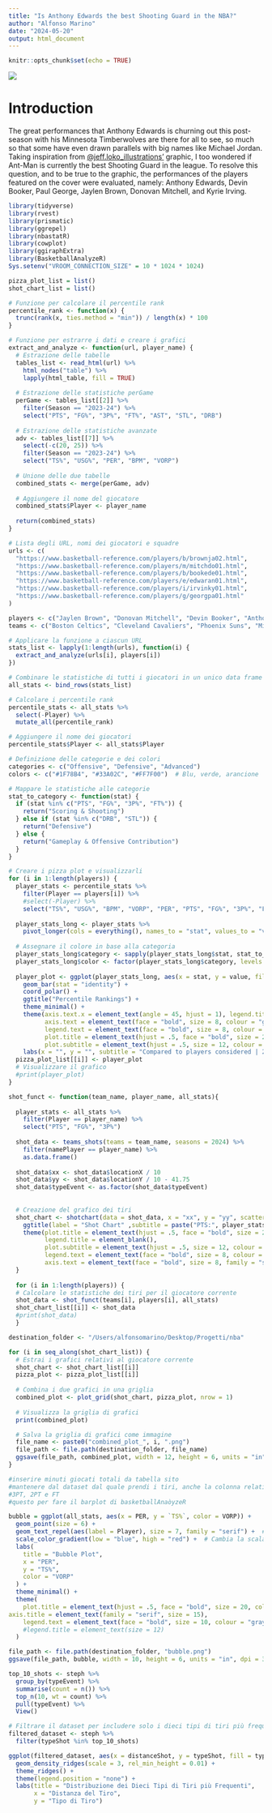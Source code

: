```yaml
---
title: "Is Anthony Edwards the best Shooting Guard in the NBA?"
author: "Alfonso Marino"
date: "2024-05-20"
output: html_document
---
```


```r
knitr::opts_chunk$set(echo = TRUE)
```

![](/Users/alfonsomarino/Desktop/Progetti/nba/Screenshot%202024-05-20%20alle%2012.30.07.png)

# Introduction

The great performances that Anthony Edwards is churning out this post-season with his Minnesota Timberwolves are there for all to see, so much so that some have even drawn parallels with big names like Michael Jordan. Taking inspiration from [\@jeff.loko_illustrations'](https://www.instagram.com/jeff.loko_illustrations/) graphic, I too wondered if Ant-Man is currently the best Shooting Guard in the league. To resolve this question, and to be true to the graphic, the performances of the players featured on the cover were evaluated, namely: Anthony Edwards, Devin Booker, Paul George, Jaylen Brown, Donovan Mitchell, and Kyrie Irving.

```r
library(tidyverse)
library(rvest)
library(prismatic)
library(ggrepel)
library(nbastatR)
library(cowplot)
library(ggiraphExtra)
library(BasketballAnalyzeR)
Sys.setenv("VROOM_CONNECTION_SIZE" = 10 * 1024 * 1024)

pizza_plot_list = list()
shot_chart_list = list()

# Funzione per calcolare il percentile rank
percentile_rank <- function(x) {
  trunc(rank(x, ties.method = "min")) / length(x) * 100
}

# Funzione per estrarre i dati e creare i grafici
extract_and_analyze <- function(url, player_name) {
  # Estrazione delle tabelle
  tables_list <- read_html(url) %>%
    html_nodes("table") %>%
    lapply(html_table, fill = TRUE)
  
  # Estrazione delle statistiche perGame
  perGame <- tables_list[[2]] %>%
    filter(Season == "2023-24") %>%
    select("PTS", "FG%", "3P%", "FT%", "AST", "STL", "DRB")
  
  # Estrazione delle statistiche avanzate
  adv <- tables_list[[7]] %>%
    select(-c(20, 25)) %>%
    filter(Season == "2023-24") %>%
    select("TS%", "USG%", "PER", "BPM", "VORP")
 
  # Unione delle due tabelle
  combined_stats <- merge(perGame, adv)
  
  # Aggiungere il nome del giocatore
  combined_stats$Player <- player_name
  
  return(combined_stats)
}

# Lista degli URL, nomi dei giocatori e squadre
urls <- c(
  "https://www.basketball-reference.com/players/b/brownja02.html",
  "https://www.basketball-reference.com/players/m/mitchdo01.html",
  "https://www.basketball-reference.com/players/b/bookede01.html",
  "https://www.basketball-reference.com/players/e/edwaran01.html",
  "https://www.basketball-reference.com/players/i/irvinky01.html",
  "https://www.basketball-reference.com/players/g/georgpa01.html"
)

players <- c("Jaylen Brown", "Donovan Mitchell", "Devin Booker", "Anthony Edwards", "Kyrie Irving", "Paul George")
teams <- c("Boston Celtics", "Cleveland Cavaliers", "Phoenix Suns", "Minnesota Timberwolves", "Dallas Mavericks", "Los Angeles Clippers")

# Applicare la funzione a ciascun URL
stats_list <- lapply(1:length(urls), function(i) {
  extract_and_analyze(urls[i], players[i])
})

# Combinare le statistiche di tutti i giocatori in un unico data frame
all_stats <- bind_rows(stats_list)

# Calcolare i percentile rank
percentile_stats <- all_stats %>%
  select(-Player) %>%
  mutate_all(percentile_rank)

# Aggiungere il nome dei giocatori
percentile_stats$Player <- all_stats$Player

# Definizione delle categorie e dei colori
categories <- c("Offensive", "Defensive", "Advanced")
colors <- c("#1F78B4", "#33A02C", "#FF7F00")  # Blu, verde, arancione

# Mappare le statistiche alle categorie
stat_to_category <- function(stat) {
  if (stat %in% c("PTS", "FG%", "3P%", "FT%")) {
    return("Scoring & Shooting")
  } else if (stat %in% c("DRB", "STL")) {
    return("Defensive")
  } else {
    return("Gameplay & Offensive Contribution")
  }
}

# Creare i pizza plot e visualizzarli
for (i in 1:length(players)) {
  player_stats <- percentile_stats %>%
    filter(Player == players[i]) %>%
    #select(-Player) %>%
    select("TS%", "USG%", "BPM", "VORP", "PER", "PTS", "FG%", "3P%", "FT%", "AST", "STL", "DRB")
  
  player_stats_long <- player_stats %>%
    pivot_longer(cols = everything(), names_to = "stat", values_to = "value")
  
  # Assegnare il colore in base alla categoria
  player_stats_long$category <- sapply(player_stats_long$stat, stat_to_category)
  player_stats_long$color <- factor(player_stats_long$category, levels = categories, labels = colors)
  
  player_plot <- ggplot(player_stats_long, aes(x = stat, y = value, fill = category)) +
    geom_bar(stat = "identity") +
    coord_polar() +
    ggtitle("Percentile Rankings") +
    theme_minimal() +
    theme(axis.text.x = element_text(angle = 45, hjust = 1), legend.title = element_blank(),
          axis.text = element_text(face = "bold", size = 8, colour = "gray20"),
          legend.text = element_text(face = "bold", size = 8, colour = "gray20", family = "serif"),
          plot.title = element_text(hjust = .5, face = "bold", size = 20, colour = "gray20", family = "serif"),
          plot.subtitle = element_text(hjust = .5, size = 12, colour = "gray20", family = "serif")) +
    labs(x = "", y = "", subtitle = "Compared to players considered | 23/24 Regular Season\n\n\n\n\n\n")
  pizza_plot_list[[i]] <- player_plot
  # Visualizzare il grafico
  #print(player_plot)
}

shot_funct <- function(team_name, player_name, all_stats){
  
  player_stats <- all_stats %>%
    filter(Player == player_name) %>%
    select("PTS", "FG%", "3P%")
  
  shot_data <- teams_shots(teams = team_name, seasons = 2024) %>%
    filter(namePlayer == player_name) %>%
    as.data.frame()
  
  shot_data$xx <- shot_data$locationX / 10
  shot_data$yy <- shot_data$locationY / 10 - 41.75
  shot_data$typeEvent <- as.factor(shot_data$typeEvent)
  
  
  # Creazione del grafico dei tiri
  shot_chart <- shotchart(data = shot_data, x = "xx", y = "yy", scatter = TRUE, z = "typeEvent", palette = "mixed") +
    ggtitle(label = "Shot Chart" ,subtitle = paste("PTS:", player_stats$PTS, "| FG%:", player_stats$`FG%`, "| 3P%:", player_stats$`3P%`)) +
    theme(plot.title = element_text(hjust = .5, face = "bold", size = 20, colour = "gray20", family = "serif"),
          legend.title = element_blank(),
          plot.subtitle = element_text(hjust = .5, size = 12, colour = "gray20", family = "serif"),
          legend.text = element_text(face = "bold", size = 8, colour = "gray20", family = "serif"), 
          axis.text = element_text(face = "bold", size = 8, family = "serif"))
  }
  
  for (i in 1:length(players)) {
  # Calcolare le statistiche dei tiri per il giocatore corrente
  shot_data <- shot_funct(teams[i], players[i], all_stats)
  shot_chart_list[[i]] <- shot_data
  #print(shot_data)
  }

destination_folder <- "/Users/alfonsomarino/Desktop/Progetti/nba"

for (i in seq_along(shot_chart_list)) {
  # Estrai i grafici relativi al giocatore corrente
  shot_chart <- shot_chart_list[[i]]
  pizza_plot <- pizza_plot_list[[i]]
  
  # Combina i due grafici in una griglia
  combined_plot <- plot_grid(shot_chart, pizza_plot, nrow = 1)
  
  # Visualizza la griglia di grafici
  print(combined_plot)

  # Salva la griglia di grafici come immagine
  file_name <- paste0("combined_plot_", i, ".png")
  file_path <- file.path(destination_folder, file_name)
  ggsave(file_path, combined_plot, width = 12, height = 6, units = "in", dpi = 300, bg = "white")
}

#inserire minuti giocati totali da tabella sito
#mantenere dal dataset dal quale prendi i tiri, anche la colonna relativa a indicazione
#3PT, 2PT e FT
#questo per fare il barplot di basketballAnaòyzeR

```

```r
bubble = ggplot(all_stats, aes(x = PER, y = `TS%`, color = VORP)) +
  geom_point(size = 6) +
  geom_text_repel(aes(label = Player), size = 7, family = "serif") +  # Etichette più grandi e in grassetto
  scale_color_gradient(low = "blue", high = "red") +  # Cambia la scala dei colori
  labs(
    title = "Bubble Plot",
    x = "PER",
    y = "TS%",
    color = "VORP"
  ) +
  theme_minimal() +
  theme(
    plot.title = element_text(hjust = .5, face = "bold", size = 20, colour = "gray20", family = "serif"),
axis.title = element_text(family = "serif", size = 15),
    legend.text = element_text(face = "bold", size = 10, colour = "gray20", family = "serif"),
    #legend.title = element_text(size = 12)
  )

file_path <- file.path(destination_folder, "bubble.png")
ggsave(file_path, bubble, width = 10, height = 6, units = "in", dpi = 300, bg = "white")
```


```r
top_10_shots <- steph %>%
  group_by(typeEvent) %>%
  summarise(count = n()) %>%
  top_n(10, wt = count) %>%
  pull(typeEvent) %>%
  View()

# Filtrare il dataset per includere solo i dieci tipi di tiri più frequenti
filtered_dataset <- steph %>%
  filter(typeShot %in% top_10_shots)

ggplot(filtered_dataset, aes(x = distanceShot, y = typeShot, fill = typeShot)) +
  geom_density_ridges(scale = 3, rel_min_height = 0.01) +
  theme_ridges() + 
  theme(legend.position = "none") +
  labs(title = "Distribuzione dei Dieci Tipi di Tiri più Frequenti",
       x = "Distanza del Tiro",
       y = "Tipo di Tiro")
```

